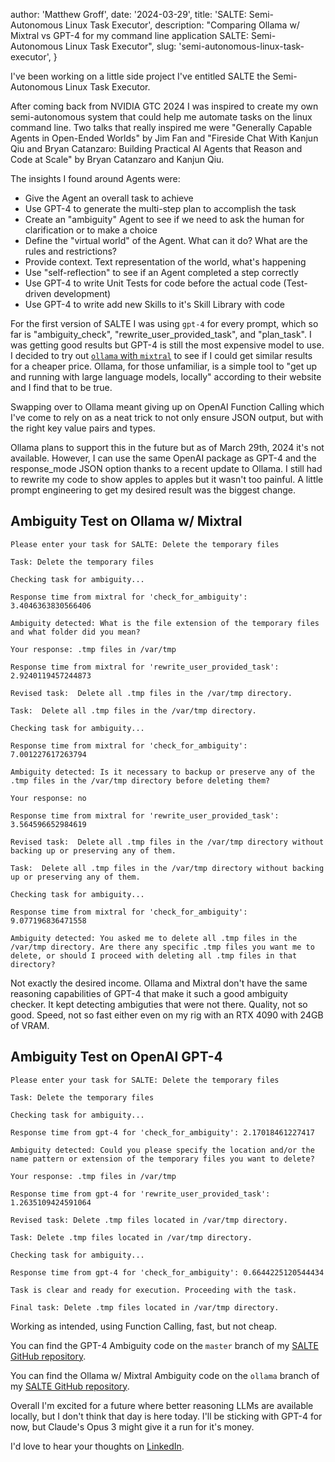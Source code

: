 
  author: 'Matthew Groff',
  date: '2024-03-29',
  title: 'SALTE: Semi-Autonomous Linux Task Executor',
  description: "Comparing Ollama w/ Mixtral vs GPT-4 for my command line application SALTE: Semi-Autonomous Linux Task Executor",
  slug: 'semi-autonomous-linux-task-executor',
}


I've been working on a little side project I've entitled SALTE the Semi-Autonomous Linux Task Executor. 

After coming back from NVIDIA GTC 2024 I was inspired to create my own semi-autonomous system that could help me automate tasks on the linux command line. Two talks that really inspired me were "Generally Capable Agents in Open-Ended Worlds" by Jim Fan and "Fireside Chat With Kanjun Qiu and Bryan Catanzaro: Building Practical AI Agents that Reason and Code at Scale" by Bryan Catanzaro and Kanjun Qiu.

The insights I found around Agents were:
- Give the Agent an overall task to achieve​
- Use GPT-4 to generate the multi-step plan to accomplish the task​
- Create an "ambiguity" Agent to see if we need to ask the human for clarification or to make a choice​
- Define the "virtual world" of the Agent. What can it do? What are the rules and restrictions?​
- Provide context. Text representation of the world, what's happening ​
- Use "self-reflection" to see if an Agent completed a step correctly​
- Use GPT-4 to write Unit Tests for code before the actual code (Test-driven development)​
- Use GPT-4 to write add new Skills to it's Skill Library with code

For the first version of SALTE I was using `gpt-4` for every prompt, which so far is "ambiguity_check", "rewrite_user_provided_task", and "plan_task". I was getting good results but GPT-4 is still the most expensive model to use. I decided to try out [`ollama` with `mixtral`](https://ollama.com/library/mixtral) to see if I could get similar results for a cheaper price. Ollama, for those unfamiliar, is a simple tool to "get up and running with large language models, locally" according to their website and I find that to be true.

Swapping over to Ollama meant giving up on OpenAI Function Calling which I've come to rely on as a neat trick to not only ensure JSON output, but with the right key value pairs and types.

Ollama plans to support this in the future but as of March 29th, 2024 it's not available. However, I can use the same OpenAI package as GPT-4 and the response_mode JSON option thanks to a recent update to Ollama. I still had to rewrite my code to show apples to apples but it wasn't too painful. A little prompt engineering to get my desired result was the biggest change.


## Ambiguity Test on Ollama w/ Mixtral
```
Please enter your task for SALTE: Delete the temporary files

Task: Delete the temporary files

Checking task for ambiguity...

Response time from mixtral for 'check_for_ambiguity': 3.4046363830566406

Ambiguity detected: What is the file extension of the temporary files and what folder did you mean?

Your response: .tmp files in /var/tmp

Response time from mixtral for 'rewrite_user_provided_task': 2.9240119457244873

Revised task:  Delete all .tmp files in the /var/tmp directory.

Task:  Delete all .tmp files in the /var/tmp directory.

Checking task for ambiguity...

Response time from mixtral for 'check_for_ambiguity': 7.001227617263794

Ambiguity detected: Is it necessary to backup or preserve any of the .tmp files in the /var/tmp directory before deleting them?

Your response: no

Response time from mixtral for 'rewrite_user_provided_task': 3.564596652984619

Revised task:  Delete all .tmp files in the /var/tmp directory without backing up or preserving any of them.

Task:  Delete all .tmp files in the /var/tmp directory without backing up or preserving any of them.

Checking task for ambiguity...

Response time from mixtral for 'check_for_ambiguity': 9.077196836471558

Ambiguity detected: You asked me to delete all .tmp files in the /var/tmp directory. Are there any specific .tmp files you want me to delete, or should I proceed with deleting all .tmp files in that directory?
```

Not exactly the desired income. Ollama and Mixtral don't have the same reasoning capabilities of GPT-4 that make it such a good ambiguity checker. It kept detecting ambiguties that were not there. Quality, not so good. Speed, not so fast either even on my rig with an RTX 4090 with 24GB of VRAM.

## Ambiguity Test on OpenAI GPT-4
```
Please enter your task for SALTE: Delete the temporary files

Task: Delete the temporary files

Checking task for ambiguity...

Response time from gpt-4 for 'check_for_ambiguity': 2.17018461227417

Ambiguity detected: Could you please specify the location and/or the name pattern or extension of the temporary files you want to delete?

Your response: .tmp files in /var/tmp

Response time from gpt-4 for 'rewrite_user_provided_task': 1.2635109424591064

Revised task: Delete .tmp files located in /var/tmp directory.

Task: Delete .tmp files located in /var/tmp directory.

Checking task for ambiguity...

Response time from gpt-4 for 'check_for_ambiguity': 0.6644225120544434

Task is clear and ready for execution. Proceeding with the task.

Final task: Delete .tmp files located in /var/tmp directory.
```

Working as intended, using Function Calling, fast, but not cheap.

You can find the GPT-4 Ambiguity code on the `master` branch of my [SALTE GitHub repository](https://github.com/mattlgroff/salte/tree/master).

You can find the Ollama w/ Mixtral Ambiguity code on the `ollama` branch of my [SALTE GitHub repository](https://github.com/mattlgroff/salte/tree/ollama).

Overall I'm excited for a future where better reasoning LLMs are available locally, but I don't think that day is here today. I'll be sticking with GPT-4 for now, but Claude's Opus 3 might give it a run for it's money. 

I'd love to hear your thoughts on [LinkedIn](https://www.linkedin.com/in/mattgroff/).